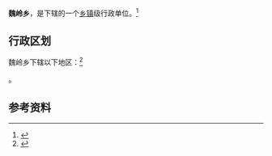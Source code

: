 {{中国乡级行政区|62/01/03/200/000}}

'''魏岭乡'''，是{{PRC admin/fullname|62/01/03/200/000|3}}下辖的一个[[乡镇|乡镇]]级行政单位。<ref>{{PRC admin/ref sgc|{{PRC admin/parent|62/01/03/200/000}}}}</ref>

== 行政区划 ==

魏岭乡下辖以下地区：<ref>{{PRC admin/ref sgc|62/01/03/200/000}}</ref>

{{PRC admin/children|62/01/03/200/000}}。

== 参考资料 ==

{{reflist}}

{{行政区划小作品}}
{{PRC admin/navcat|62/01/03/200/000}}